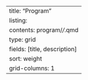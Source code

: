 ---
title: "Program"
listing:
  contents: program/*/*.qmd
  type: grid
  fields: [title, description]
  sort: weight
  grid-columns: 1
---